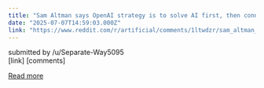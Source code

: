 ```yaml
---
title: "Sam Altman says OpenAI strategy is to solve AI first, then connect it with robotics"
date: "2025-07-07T14:59:03.000Z"
link: "https://www.reddit.com/r/artificial/comments/1ltwdzr/sam_altman_says_openai_strategy_is_to_solve_ai/"
---
```


submitted by    /u/Separate-Way5095  
 [link]   [comments]

[Read more](https://www.reddit.com/r/artificial/comments/1ltwdzr/sam_altman_says_openai_strategy_is_to_solve_ai/)
